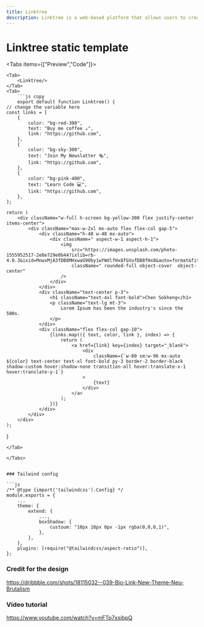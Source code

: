 ```yaml
---
title: Linktree
description: Linktree is a web-based platform that allows users to create a landing page with clickable links to multiple web destinations. It provides a simple and customizable way to showcase all of your important links in one place, such as your social media profiles, website, blog, e-commerce store, and more. By using Linktree, you can save time, streamline your online presence, and make it easier for your followers to access all of your content and resources.
---
```



# Linktree static template

<Tabs items={["Preview","Code"]}>

    <Tab>
        <Linktree/>
    </Tab>
    <Tab>
        ```js copy
        export default function Linktree() {
    // change the variable here
    const links = [
    	{
    		color: "bg-red-300",
    		text: "Buy me coffee ☕️",
    		link: "https://github.com",
    	},
    	{
    		color: "bg-sky-300",
    		text: "Join My Newslatter 🗞",
    		link: "https://github.com",
    	},
    	{
    		color: "bg-pink-400",
    		text: "Learn Code 💻",
    		link: "https://github.com",
    	},
    ];

    return (
    	<div className="w-full h-screen bg-yellow-300 flex justify-center items-center">
    		<div className="max-w-2xl mx-auto flex flex-col gap-5">
    			<div className="h-48 w-48 mx-auto">
    				<div className=" aspect-w-1 aspect-h-1">
    					<img
    						src="https://images.unsplash.com/photo-1555952517-2e8e729e0b44?ixlib=rb-4.0.3&ixid=MnwxMjA3fDB8MHxwaG90by1wYWdlfHx8fGVufDB8fHx8&auto=format&fit=crop&w=1364&q=80"
    						className=" rounded-full object-cover  object-center"
    					/>
    				</div>
    			</div>
    			<div className="text-center p-3">
    				<h1 className="text-4xl font-bold">Chen Sokheng</h1>
    				<p className="text-lg mt-3">
    					Lorem Ipsum has been the industry's since the 500s.
    				</p>
    			</div>
    			<div className="flex flex-col gap-10">
    				{links.map(({ text, color, link }, index) => {
    					return (
    						<a href={link} key={index} target="_blank">
    							<div
    								className={`w-80 sm:w-96 mx-auto ${color} text-center text-xl font-bold py-3 border-2 border-black shadow-custom hover:shadow-none transition-all hover:translate-x-1 hover:translate-y-1`}
    							>
    								{text}
    							</div>
    						</a>
    					);
    				})}
    			</div>
    		</div>
    	</div>
    );

}

````
</Tab>

</Tabs>


### Tailwind config

```js
/** @type {import('tailwindcss').Config} */
module.exports = {
    ...
	theme: {
		extend: {
            ...,
			boxShadow: {
				custoum: "10px 10px 0px -1px rgba(0,0,0,1)",
			},
		},
	},
	plugins: [require("@tailwindcss/aspect-ratio")],
};
````

### Credit for the design

https://dribbble.com/shots/18115032--039-Bio-Link-New-Theme-Neu-Brutalism

### Video tutorial

https://www.youtube.com/watch?v=mFTp7xsjbpQ
